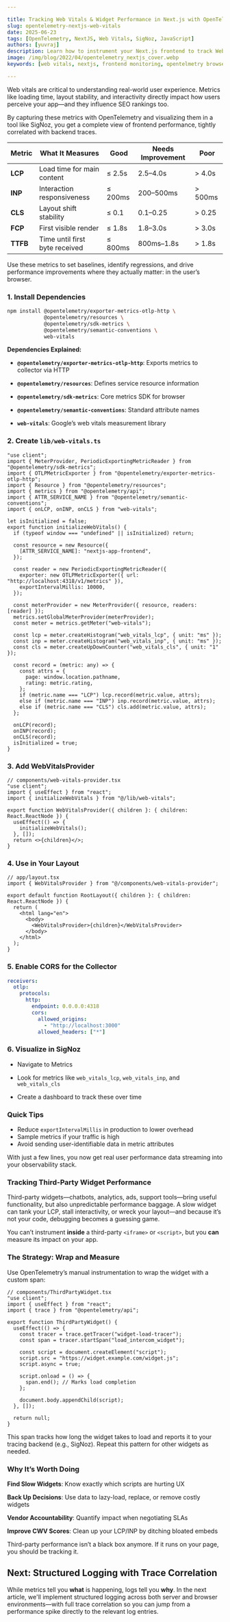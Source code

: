 ```yaml
---

title: Tracking Web Vitals & Widget Performance in Next.js with OpenTelemetry
slug: opentelemetry-nextjs-web-vitals
date: 2025-06-23
tags: [OpenTelemetry, NextJS, Web Vitals, SigNoz, JavaScript]
authors: [yuvraj]
description: Learn how to instrument your Next.js frontend to track Web Vitals and third-party widget performance using OpenTelemetry and send the data to SigNoz for visualization and analysis.
image: /img/blog/2022/04/opentelemetry_nextjs_cover.webp
keywords: [web vitals, nextjs, frontend monitoring, opentelmetry browser, widget performance, sigznoz, LCP, INP, CLS, tracing, metrics]

---
```


<ArticleSeriesTop seriesKey="opentelemetry-nextjs" currentSlug="opentelemetry-nextjs-web-vitals" />

Web vitals are critical to understanding real-world user experience. Metrics like loading time, layout stability, and interactivity directly impact how users perceive your app—and they influence SEO rankings too.

By capturing these metrics with OpenTelemetry and visualizing them in a tool like SigNoz, you get a complete view of frontend performance, tightly correlated with backend traces.

| Metric | What It Measures | Good | Needs Improvement | Poor |
| --- | --- | --- | --- | --- |
| **LCP** | Load time for main content | ≤ 2.5s | 2.5–4.0s | > 4.0s |
| **INP** | Interaction responsiveness | ≤ 200ms | 200–500ms | > 500ms |
| **CLS** | Layout shift stability | ≤ 0.1 | 0.1–0.25 | > 0.25 |
| **FCP** | First visible render | ≤ 1.8s | 1.8–3.0s | > 3.0s |
| **TTFB** | Time until first byte received | ≤ 800ms | 800ms–1.8s | > 1.8s |

Use these metrics to set baselines, identify regressions, and drive performance improvements where they actually matter: in the user’s browser.

### 1. Install Dependencies

```bash
npm install @opentelemetry/exporter-metrics-otlp-http \
            @opentelemetry/resources \
            @opentelemetry/sdk-metrics \
            @opentelemetry/semantic-conventions \
            web-vitals
```

**Dependencies Explained:**
- **`@opentelemetry/exporter-metrics-otlp-http`**: Exports metrics to collector via HTTP
- **`@opentelemetry/resources`**: Defines service resource information

- **`@opentelemetry/sdk-metrics`**: Core metrics SDK for browser
- **`@opentelemetry/semantic-conventions`**: Standard attribute names
- **`web-vitals`**: Google’s web vitals measurement library

### 2. Create `lib/web-vitals.ts`

```tsx
"use client";
import { MeterProvider, PeriodicExportingMetricReader } from "@opentelemetry/sdk-metrics";
import { OTLPMetricExporter } from "@opentelemetry/exporter-metrics-otlp-http";
import { Resource } from "@opentelemetry/resources";
import { metrics } from "@opentelemetry/api";
import { ATTR_SERVICE_NAME } from "@opentelemetry/semantic-conventions";
import { onLCP, onINP, onCLS } from "web-vitals";

let isInitialized = false;
export function initializeWebVitals() {
  if (typeof window === "undefined" || isInitialized) return;

  const resource = new Resource({
    [ATTR_SERVICE_NAME]: "nextjs-app-frontend",
  });

  const reader = new PeriodicExportingMetricReader({
    exporter: new OTLPMetricExporter({ url: "http://localhost:4318/v1/metrics" }),
    exportIntervalMillis: 10000,
  });

  const meterProvider = new MeterProvider({ resource, readers: [reader] });
  metrics.setGlobalMeterProvider(meterProvider);
  const meter = metrics.getMeter("web-vitals");

  const lcp = meter.createHistogram("web_vitals_lcp", { unit: "ms" });
  const inp = meter.createHistogram("web_vitals_inp", { unit: "ms" });
  const cls = meter.createUpDownCounter("web_vitals_cls", { unit: "1" });

  const record = (metric: any) => {
    const attrs = {
      page: window.location.pathname,
      rating: metric.rating,
    };
    if (metric.name === "LCP") lcp.record(metric.value, attrs);
    else if (metric.name === "INP") inp.record(metric.value, attrs);
    else if (metric.name === "CLS") cls.add(metric.value, attrs);
  };

  onLCP(record);
  onINP(record);
  onCLS(record);
  isInitialized = true;
}

```


### 3. Add WebVitalsProvider

```tsx
// components/web-vitals-provider.tsx
"use client";
import { useEffect } from "react";
import { initializeWebVitals } from "@/lib/web-vitals";

export function WebVitalsProvider({ children }: { children: React.ReactNode }) {
  useEffect(() => {
    initializeWebVitals();
  }, []);
  return <>{children}</>;
}
```


### 4. Use in Your Layout

```tsx
// app/layout.tsx
import { WebVitalsProvider } from "@/components/web-vitals-provider";

export default function RootLayout({ children }: { children: React.ReactNode }) {
  return (
    <html lang="en">
      <body>
        <WebVitalsProvider>{children}</WebVitalsProvider>
      </body>
    </html>
  );
}

```



### 5. Enable CORS for the Collector

```yaml
receivers:
  otlp:
    protocols:
      http:
        endpoint: 0.0.0.0:4318
        cors:
          allowed_origins:
            - "http://localhost:3000"
          allowed_headers: ["*"]

```



### 6. Visualize in SigNoz

- Navigate to Metrics
- Look for metrics like `web_vitals_lcp`, `web_vitals_inp`, and `web_vitals_cls`
    
    <Figure src="/img/blog/2025/06/opentelemetry-nextjs-web-vitals-image.webp" alt="SigNoz metrics interface showing Web Vitals metrics like LCP, INP, and CLS with time-series data" caption="View Web Vitals metrics in SigNoz - track LCP, INP, and CLS performance over time with page-level breakdowns" />
    
- Create a dashboard to track these over time
    
    <Figure src="/img/blog/2025/06/opentelemetry-nextjs-web-vitals-image%201.webp" alt="SigNoz dashboard displaying Web Vitals performance charts and trends for monitoring user experience" caption="Create custom dashboards in SigNoz to monitor Web Vitals trends and identify performance regressions across different pages" />

### Quick Tips

- Reduce `exportIntervalMillis` in production to lower overhead
- Sample metrics if your traffic is high
- Avoid sending user-identifiable data in metric attributes

With just a few lines, you now get real user performance data streaming into your observability stack.

### Tracking Third-Party Widget Performance

Third-party widgets—chatbots, analytics, ads, support tools—bring useful functionality, but also unpredictable performance baggage. A slow widget can tank your LCP, stall interactivity, or wreck your layout—and because it’s not your code, debugging becomes a guessing game.

You can’t instrument **inside** a third-party `<iframe>` or `<script>`, but you **can** measure its impact on your app.



### The Strategy: Wrap and Measure

Use OpenTelemetry’s manual instrumentation to wrap the widget with a custom span:

```tsx
// components/ThirdPartyWidget.tsx
"use client";
import { useEffect } from "react";
import { trace } from "@opentelemetry/api";

export function ThirdPartyWidget() {
  useEffect(() => {
    const tracer = trace.getTracer("widget-load-tracer");
    const span = tracer.startSpan("load_intercom_widget");

    const script = document.createElement("script");
    script.src = "https://widget.example.com/widget.js";
    script.async = true;

    script.onload = () => {
      span.end(); // Marks load completion
    };

    document.body.appendChild(script);
  }, []);

  return null;
}
```

This span tracks how long the widget takes to load and reports it to your tracing backend (e.g., SigNoz). Repeat this pattern for other widgets as needed.

### Why It’s Worth Doing

**Find Slow Widgets**: Know exactly which scripts are hurting UX

**Back Up Decisions**: Use data to lazy-load, replace, or remove costly widgets

**Vendor Accountability**: Quantify impact when negotiating SLAs

**Improve CWV Scores**: Clean up your LCP/INP by ditching bloated embeds

Third-party performance isn’t a black box anymore. If it runs on your page, you should be tracking it.


## Next: Structured Logging with Trace Correlation

While metrics tell you **what** is happening, logs tell you **why**. In the next article, we'll implement structured logging across both server and browser environments—with full trace correlation so you can jump from a performance spike directly to the relevant log entries.

<ArticleSeriesBottom seriesKey="opentelemetry-nextjs" currentSlug="opentelemetry-nextjs-web-vitals" />